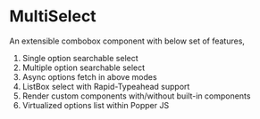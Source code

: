 # MultiSelect

An extensible combobox component with below set of features,

1. Single option searchable select
2. Multiple option searchable select
3. Async options fetch in above modes
4. ListBox select with Rapid-Typeahead support
5. Render custom components with/without built-in components
6. Virtualized options list within Popper JS
